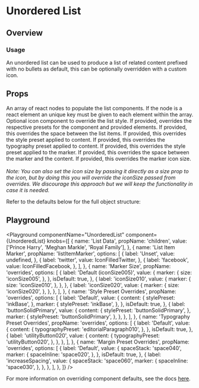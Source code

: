 


# Unordered List

## Overview

### Usage

An unordered list can be used to produce a list of related content prefixed with no bullets as default, this can be optionally overridden with a custom icon.

## Props

<LegacyBlock marginTop="sizing040">
    <Prop name="children" type="Array<React.ReactNode>" required>
    An array of react nodes to populate the list components.
    If the node is a react element an unique key must be given to each element within the array.
  </Prop>
  <Prop name="listItemMarker" type="IconComponent">
    Optional icon component to override the list style.
  </Prop>
  <Prop name="overrides" type="object">
    If provided, overrides the respective presets for the component and provided elements.
  <Prop name="spaceStack" type="MQ<string">
    If provided, this overrides the space between the list items.
  </Prop >
  <Prop name="content">
    <Prop name="stylePreset" type="MQ<string>">
      If provided, this overrides the style preset applied to content.
    </Prop>
    <Prop name="typographyPreset" type="MQ<string>">
      If provided, this overrides the typography preset applied to content.
    </Prop>
  </Prop>
   <Prop name="marker">
    <Prop name="stylePreset" type="MQ<string>">
      If provided, this overrides the style preset applied to the marker.
    </Prop>
    <Prop name="spaceInline" type="MQ<string>">
      If provided, this overrides the space between the marker and the content.
    </Prop>
    <Prop name="size" type="string">
      If provided, this overrides the marker icon size.
      <br />
      <br />
      <i>Note: You can also set the icon size by passing it directly as a size prop to the icon,
      but by doing this you will override the iconSize passed from overrides.
      We discourage this approach but we will keep the functionality
      in case it is needed.</i>
    </Prop>
  </Prop>

Refer to the defaults below for the full object structure:

  <CodeFromDefaultPresets componentName="unorderedList" />
  </Prop>

</LegacyBlock>

## Playground

<Playground
  componentName="UnorderedList"
  component={UnorderedList}
  knobs={[
    {
      name: 'List Data',
      propName: 'children',
      value: ['Prince Harry', 'Meghan Markle', 'Royal Family'],
    },
    {
      name: 'List Item Marker',
      propName: 'listItemMarker',
      options: [
        {
          label: 'Unset',
          value: undefined,
        },
        {
          label: 'twitter',
          value: IconFilledTwitter,
        },
        {
          label: 'facebook',
          value: IconFilledFacebook,
        },
      ],
    },
    {
      name: 'Marker Size',
      propName: 'overrides',
      options: [
        {
          label: 'Default (iconSize005)',
          value: {
            marker: {
              size: 'iconSize005',
            },
          },
          isDefault: true,
        },
        {
          label: 'iconSize010',
          value: {
            marker: {
              size: 'iconSize010',
            },
          },
        },
        {
          label: 'iconSize020',
          value: {
            marker: {
              size: 'iconSize020',
            },
          },
        },
      ],
    },
    {
      name: 'Style Preset Overrides',
      propName: 'overrides',
      options: [
        {
          label: 'Default',
          value: {
            content: {
              stylePreset: 'inkBase',
            },
            marker: {
              stylePreset: 'inkBase',
            },
          },
          isDefault: true,
        },
        {
          label: 'buttonSolidPrimary',
          value: {
            content: {
              stylePreset: 'buttonSolidPrimary',
            },
            marker: {
              stylePreset: 'buttonSolidPrimary',
            },
          },
        },
      ],
    },
    {
      name: 'Typography Preset Overrides',
      propName: 'overrides',
      options: [
        {
          label: 'Default',
          value: {
            content: {
              typographyPreset: 'editorialParagraph010',
            },
          },
          isDefault: true,
        },
        {
          label: 'utilityButton020',
          value: {
            content: {
              typographyPreset: 'utilityButton020',
            },
          },
        },
      ],
    },
    {
      name: 'Margin Preset Overrides',
      propName: 'overrides',
      options: [
        {
          label: 'Default',
          value: {
            spaceStack: 'space040',
            marker: {
              spaceInline: 'space020',
            },
          },
          isDefault: true,
        },
        {
          label: 'increaseSpacing',
          value: {
            spaceStack: 'space060',
            marker: {
              spaceInline: 'space030',
            },
          },
        },
      ],
    },
  ]}
/>

For more information on overriding component defaults, see the docs [here](/theming/component-defaults/overview).
